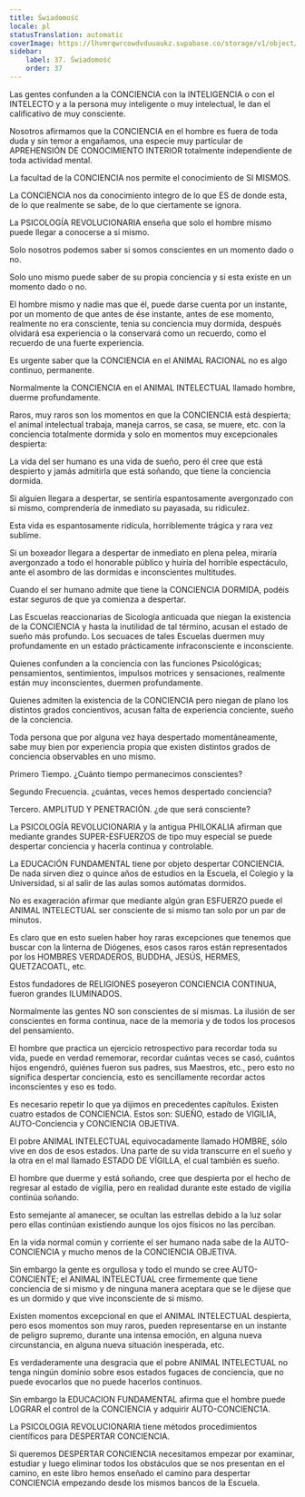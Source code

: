 ```yaml
---
title: Świadomość
locale: pl
statusTranslation: automatic
coverImage: https://lhvmrqwrcowdvduuaukz.supabase.co/storage/v1/object/public/strapi-uploads/small_cover-educacion-fundamental.webp-2d51a7828a2b1309555be27f7e2a61a0.webp
sidebar:
    label: 37. Świadomość
    order: 37
---
```

Las gentes confunden a la CONCIENCIA con la INTELIGENCIA o con el INTELECTO y a la persona muy inteligente o muy intelectual, le dan el calificativo de muy consciente.

Nosotros afirmamos que la CONCIENCIA en el hombre es fuera de toda duda y sin temor a engañamos, una especie muy particular de APREHENSIÓN DE CONOCIMIENTO INTERIOR totalmente independiente de toda actividad mental.

La facultad de la CONCIENCIA nos permite el conocimiento de SI MISMOS.

La CONCIENCIA nos da conocimiento integro de lo que ES de donde esta, de lo que realmente se sabe, de lo que ciertamente se ignora.

La PSICOLOGÍA REVOLUCIONARIA enseña que solo el hombre mismo puede llegar a conocerse a si mismo.

Solo nosotros podemos saber si somos conscientes en un momento dado o no.

Solo uno mismo puede saber de su propia conciencia y si esta existe en un momento dado o no.

El hombre mismo y nadie mas que él, puede darse cuenta por un instante, por un momento de que antes de ése instante, antes de ese momento, realmente no era consciente, tenia su conciencia muy dormida, después olvidará esa experiencia o la conservará como un recuerdo, como el recuerdo de una fuerte experiencia.

Es urgente saber que la CONCIENCIA en el ANIMAL RACIONAL no es algo continuo, permanente.

Normalmente la CONCIENCIA en el ANIMAL INTELECTUAL llamado hombre, duerme profundamente.

Raros, muy raros son los momentos en que la CONCIENCIA está despierta; el animal intelectual trabaja, maneja carros, se casa, se muere, etc. con la conciencia totalmente dormida y solo en momentos muy excepcionales despierta:

La vida del ser humano es una vida de sueño, pero él cree que está despierto y jamás admitirla que está soñando, que tiene la conciencia dormida.

Si alguien llegara a despertar, se sentiría espantosamente avergonzado con si mismo, comprendería de inmediato su payasada, su ridiculez.

Esta vida es espantosamente ridícula, horriblemente trágica y rara vez sublime.

Si un boxeador llegara a despertar de inmediato en plena pelea, miraría avergonzado a todo el honorable público y huiría del horrible espectáculo, ante el asombro de las dormidas e inconscientes multitudes.

Cuando el ser humano admite que tiene la CONCIENCIA DORMIDA, podéis estar seguros de que ya comienza a despertar.

Las Escuelas reaccionarias de Sicología anticuada que niegan la existencia de la CONCIENCIA y hasta la inutilidad de tal término, acusan el estado de sueño más profundo. Los secuaces de tales Escuelas duermen muy profundamente en un estado prácticamente infraconsciente e inconsciente.

Quienes confunden a la conciencia con las funciones Psicológicas; pensamientos, sentimientos, impulsos motrices y sensaciones, realmente están muy inconscientes, duermen profundamente.

Quienes admiten la existencia de la CONCIENCIA pero niegan de plano los distintos grados concientivos, acusan falta de experiencia conciente, sueño de la conciencia.

Toda persona que por alguna vez haya despertado momentáneamente, sabe muy bien por experiencia propia que existen distintos grados de conciencia observables en uno mismo.

Primero Tiempo. ¿Cuánto tiempo permanecimos conscientes?

Segundo Frecuencia. ¿cuántas, veces hemos despertado conciencia?

Tercero. AMPLITUD Y PENETRACIÓN. ¿de que será consciente?

La PSICOLOGÍA REVOLUCIONARIA y la antigua PHILOKALIA afirman que mediante grandes SUPER-ESFUERZOS de tipo muy especial se puede despertar conciencia y hacerla continua y controlable.

La EDUCACIÓN FUNDAMENTAL tiene por objeto despertar CONCIENCIA. De nada sirven diez o quince años de estudios en la Escuela, el Colegio y la Universidad, si al salir de las aulas somos autómatas dormidos.

No es exageración afirmar que mediante algún gran ESFUERZO puede el ANIMAL INTELECTUAL ser consciente de si mismo tan solo por un par de minutos.

Es claro que en esto suelen haber hoy raras excepciones que tenemos que buscar con la linterna de Diógenes, esos casos raros están representados por los HOMBRES VERDADEROS, BUDDHA, JESÚS, HERMES, QUETZACOATL, etc.

Estos fundadores de RELIGIONES poseyeron CONCIENCIA CONTINUA, fueron grandes ILUMINADOS.

Normalmente las gentes NO son conscientes de sí mismas. La ilusión de ser conscientes en forma continua, nace de la memoria y de todos los procesos del pensamiento.

El hombre que practica un ejercicio retrospectivo para recordar toda su vida, puede en verdad rememorar, recordar cuántas veces se casó, cuántos hijos engendró, quiénes fueron sus padres, sus Maestros, etc., pero esto no significa despertar conciencia, esto es sencillamente recordar actos inconscientes y eso es todo.

Es necesario repetir lo que ya dijimos en precedentes capítulos. Existen cuatro estados de CONCIENCIA. Estos son: SUEÑO, estado de VIGILIA, AUTO-Conciencia y CONCIENCIA OBJETIVA.

El pobre ANIMAL INTELECTUAL equivocadamente llamado HOMBRE, sólo vive en dos de esos estados. Una parte de su vida transcurre en el sueño y la otra en el mal llamado ESTADO DE VÍGILLA, el cual también es sueño.

El hombre que duerme y está soñando, cree que despierta por el hecho de regresar al estado de vigilia, pero en realidad durante este estado de vigilia continúa soñando.

Esto semejante al amanecer, se ocultan las estrellas debido a la luz solar pero ellas continúan existiendo aunque los ojos físicos no las perciban.

En la vida normal común y corriente el ser humano nada sabe de la AUTO-CONCIENCIA y mucho menos de la CONCIENCIA OBJETIVA.

Sin embargo la gente es orgullosa y todo el mundo se cree AUTO-CONCIENTE; el ANIMAL INTELECTUAL cree firmemente que tiene conciencia de si mismo y de ninguna manera aceptara que se le dijese que es un dormido y que vive inconsciente de si mismo.

Existen momentos excepcional en que el ANIMAL INTELECTUAL despierta, pero esos momentos son muy raros, pueden representarse en un instante de peligro supremo, durante una intensa emoción, en alguna nueva circunstancia, en alguna nueva situación inesperada, etc.

Es verdaderamente una desgracia que el pobre ANIMAL INTELECTUAL no tenga ningún dominio sobre esos estados fugaces de conciencia, que no puede evocarlos que no puede hacerlos continuos.

Sin embargo la EDUCACION FUNDAMENTAL afirma que el hombre puede LOGRAR el control de la CONCIENCIA y adquirir AUTO-CONCIENC1A.

La PSICOLOGIA REVOLUCIONARIA tiene métodos procedimientos científicos para DESPERTAR CONCIENCIA.

Si queremos DESPERTAR CONCIENCIA necesitamos empezar por examinar, estudiar y luego eliminar todos los obstáculos que se nos presentan en el camino, en este libro hemos enseñado el camino para despertar CONCIENCIA empezando desde los mismos bancos de la Escuela.
